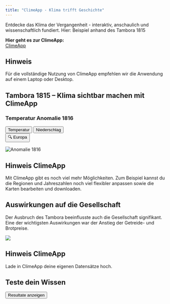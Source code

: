 ```yaml
---
title: "ClimeApp - Klima trifft Geschichte"
---
```

Entdecke das Klima der Vergangenheit - interaktiv, anschaulich und wissenschaftlich fundiert.
Hier: Beispiel anhand des Tambora 1815


**Hier geht es zur ClimeApp:** <br>
<a href="https://mode-ra.unibe.ch/climeapp/" class="climeapp-button" target="_blank">
  ClimeApp
</a>

::: {.callout-note}
# Hinweis
Für die vollständige Nutzung von ClimeApp empfehlen wir die Anwendung auf einem Laptop oder Desktop.
:::



## Tambora 1815 – Klima sichtbar machen mit ClimeApp

### Temperatur Anomalie 1816

::: {.button-row}
::: {.button-group}
<button class="button" id="temperature-btn">Temperatur</button>
<button class="button" id="precipitation-btn">Niederschlag</button>
:::
::: {.button-group}
<button class="button-toggle" id="region-toggle-btn">🔍 Europa</button>
:::
:::

<div>
  <img id="anomaly" src="images/temperature_anomaly_1816_global.png"
       class="responsive-image" alt="Anomalie 1816">
</div>

::: {.callout-tip collapse="true"}
# Hinweis ClimeApp
Mit ClimeApp gibt es noch viel mehr Möglichkeiten. Zum Beispiel kannst du die Regionen und Jahreszahlen noch viel flexibler anpassen sowie die Karten bearbeiten und downloaden.
:::

## Auswirkungen auf die Gesellschaft
Der Ausbruch des Tambora beeinflusste auch die Gesellschaft signifikant. Eine der wichtigsten Auswirkungen war der Anstieg der Getreide- und Brotpreise. 

![](images/bread.png)

::: {.callout-tip collapse="true"}
# Hinweis ClimeApp
Lade in ClimeApp deine eigenen Datensätze hoch.
:::

## Teste dein Wissen
<div id="quiz"></div>
<button id="submit">Resultate anzeigen</button>
<div id="results"></div>
